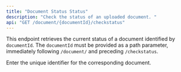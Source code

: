 ```yaml
---
title: "Document Status Status"
description: "Check the status of an uploaded document. "
api: "GET /document/{documentId}/checkstatus"
---
```


This endpoint retrieves the current status of a document identified by `documentId`. The `documentId` must be provided as a path parameter, immediately following `/document/` and preceding `/checkstatus`.

<ParamField path="documentId" type="string" required>
  Enter the unique identifier for the corresponding document.
</ParamField>